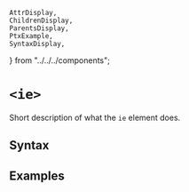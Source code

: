     AttrDisplay,
    ChildrenDisplay,
    ParentsDisplay,
    PtxExample,
    SyntaxDisplay,
} from "../../../components";

# `<ie>`

Short description of what the `ie` element does.

## Syntax

<SyntaxDisplay name="ie" />

## Examples

    